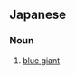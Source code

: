 ==Japanese==
{{ja-kanjitab|せい|しょく|きょ|せい|yomi=on}}

===Noun===
{{ja-noun|せいしょくきょせい}}

# [[blue giant]]